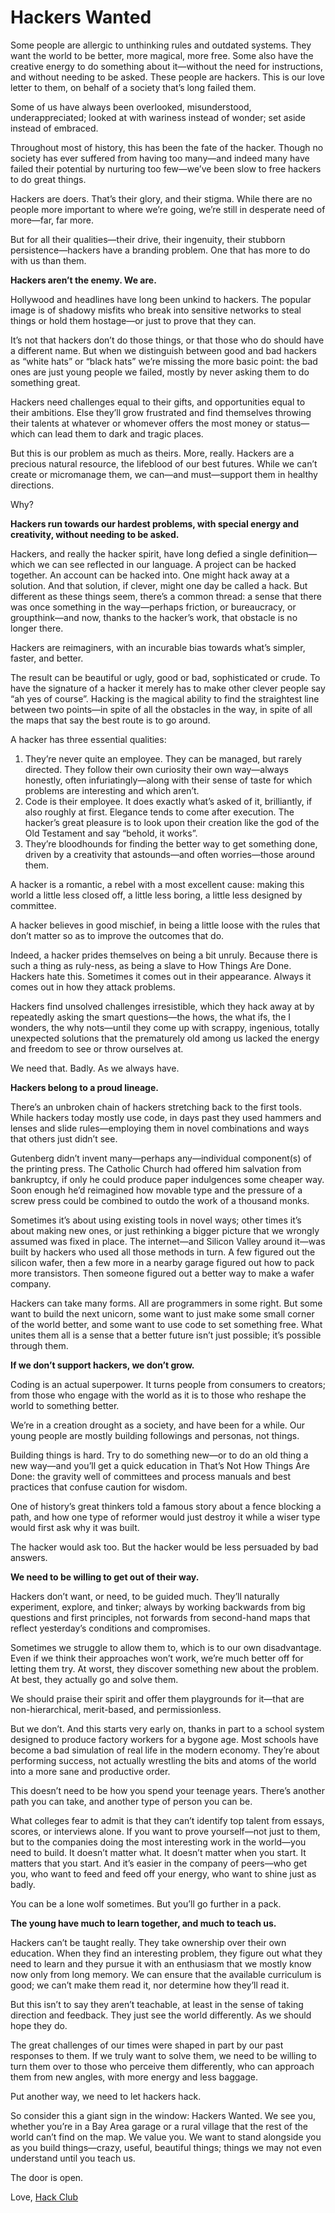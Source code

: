 # Hackers Wanted 

Some people are allergic to unthinking rules and outdated systems. They want the world to be better, more magical, more free. Some also have the creative energy to do something about it—without the need for instructions, and without needing to be asked. These people are hackers. This is our love letter to them, on behalf of a society that’s long failed them.


Some of us have always been overlooked, misunderstood, underappreciated; looked at with wariness instead of wonder; set aside instead of embraced. 

Throughout most of history, this has been the fate of the hacker. Though no society has ever suffered from having too many—and indeed many have failed their potential by nurturing too few—we’ve been slow to free hackers to do great things. 

Hackers are doers. That’s their glory, and their stigma. While there are no people more important to where we’re going, we’re still in desperate need of more—far, far more. 

But for all their qualities—their drive, their ingenuity, their stubborn persistence—hackers have a branding problem. One that has more to do with us than them.

**Hackers aren’t the enemy. We are.**

Hollywood and headlines have long been unkind to hackers. The popular image is of shadowy misfits who break into sensitive networks to steal things or hold them hostage—or just to prove that they can.


It’s not that hackers don’t do those things, or that those who do should have a different name. But when we distinguish between good and bad hackers as “white hats” or “black hats” we’re missing the more basic point: the bad ones are just young people we failed, mostly by never asking them to do something great. 


Hackers need challenges equal to their gifts, and opportunities equal to their ambitions. Else they’ll grow frustrated and find themselves throwing their talents at whatever or whomever offers the most money or status—which can lead them to dark and tragic places. 

But this is our problem as much as theirs. More, really. Hackers are a precious natural resource, the lifeblood of our best futures. While we can’t create or micromanage them, we can—and must—support them in healthy directions.

Why?

**Hackers run towards our hardest problems, with special energy and creativity, without needing to be asked.**

Hackers, and really the hacker spirit, have long defied a single definition—which we can see reflected in our language. A project can be hacked together. An account can be hacked into. One might hack away at a solution. And that solution, if clever, might one day be called a hack. But different as these things seem, there’s a common thread: a sense that there was once something in the way—perhaps friction, or bureaucracy, or groupthink—and now, thanks to the hacker’s work, that obstacle is no longer there. 

Hackers are reimaginers, with an incurable bias towards what’s simpler, faster, and better. 

The result can be beautiful or ugly, good or bad, sophisticated or crude. To have the signature of a hacker it merely has to make other clever people say “ah yes of course”. Hacking is the magical ability to find the straightest line between two points—in spite of all the obstacles in the way, in spite of all the maps that say the best route is to go around. 

A hacker has three essential qualities:
1. They’re never quite an employee. They can be managed, but rarely directed. They follow their own curiosity their own way—always honestly, often infuriatingly—along with their sense of taste for which problems are interesting and which aren’t. 
1. Code is their employee. It does exactly what’s asked of it, brilliantly, if also roughly at first. Elegance tends to come after execution. The hacker’s great pleasure is to look upon their creation like the god of the Old Testament and say “behold, it works”. 
1. They’re bloodhounds for finding the better way to get something done, driven by a creativity that astounds—and often worries—those around them. 

A hacker is a romantic, a rebel with a most excellent cause: making this world a little less closed off, a little less boring, a little less designed by committee. 

A hacker believes in good mischief, in being a little loose with the rules that don’t matter so as to improve the outcomes that do. 

Indeed, a hacker prides themselves on being a bit unruly. Because there is such a thing as ruly-ness, as being a slave to How Things Are Done. Hackers hate this. Sometimes it comes out in their appearance. Always it comes out in how they attack problems. 

Hackers find unsolved challenges irresistible, which they hack away at by repeatedly asking the smart questions—the hows, the what ifs, the I wonders, the why nots—until they come up with scrappy, ingenious, totally unexpected solutions that the prematurely old among us lacked the energy and freedom to see or throw ourselves at. 

We need that. Badly. As we always have. 

**Hackers belong to a proud lineage.**

There’s an unbroken chain of hackers stretching back to the first tools. While hackers today mostly use code, in days past they used hammers and lenses and slide rules—employing them in novel combinations and ways that others just didn’t see. 

Gutenberg didn’t invent many—perhaps any—individual component(s) of the printing press. The Catholic Church had offered him salvation from bankruptcy, if only he could produce paper indulgences some cheaper way. Soon enough he’d reimagined how movable type and the pressure of a screw press could be combined to outdo the work of a thousand monks. 


Sometimes it’s about using existing tools in novel ways; other times it’s about making new ones, or just rethinking a bigger picture that we wrongly assumed was fixed in place. The internet—and Silicon Valley around it—was built by hackers who used all those methods in turn. A few figured out the silicon wafer, then a few more in a nearby garage figured out how to pack more transistors. Then someone figured out a better way to make a wafer company. 

Hackers can take many forms. All are programmers in some right. But some want to build the next unicorn, some want to just make some small corner of the world better, and some want to use code to set something free. What unites them all is a sense that a better future isn’t just possible; it’s possible through them. 

**If we don’t support hackers, we don’t grow.**

Coding is an actual superpower. It turns people from consumers to creators; from those who engage with the world as it is to those who reshape the world to something better. 

We’re in a creation drought as a society, and have been for a while. Our young people are mostly building followings and personas, not things. 

Building things is hard. Try to do something new—or to do an old thing a new way—and you’ll get a quick education in That’s Not How Things Are Done: the gravity well of committees and process manuals and best practices that confuse caution for wisdom. 

One of history’s great thinkers told a famous story about a fence blocking a path, and how one type of reformer would just destroy it while a wiser type would first ask why it was built. 

The hacker would ask too. But the hacker would be less persuaded by bad answers. 

**We need to be willing to get out of their way.**

Hackers don’t want, or need, to be guided much. They’ll naturally experiment, explore, and tinker; always by working backwards from big questions and first principles, not forwards from second-hand maps that reflect yesterday’s conditions and compromises. 

Sometimes we struggle to allow them to, which is to our own disadvantage. Even if we think their approaches won’t work, we’re much better off for letting them try. At worst, they discover something new about the problem. At best, they actually go and solve them. 

We should praise their spirit and offer them playgrounds for it—that are non-hierarchical, merit-based, and permissionless. 

But we don’t. And this starts very early on, thanks in part to a school system designed to produce factory workers for a bygone age. Most schools have become a bad simulation of real life in the modern economy. They’re about performing success, not actually wrestling the bits and atoms of the world into a more sane and productive order. 

This doesn’t need to be how you spend your teenage years. There’s another path you can take, and another type of person you can be. 

What colleges fear to admit is that they can’t identify top talent from essays, scores, or interviews alone. If you want to prove yourself—not just to them, but to the companies doing the most interesting work in the world—you need to build. It doesn’t matter what. It doesn’t matter when you start. It matters that you start. And it’s easier in the company of peers—who get you, who want to feed and feed off your energy, who want to shine just as badly.

You can be a lone wolf sometimes. But you’ll go further in a pack. 

**The young have much to learn together, and much to teach us.**

Hackers can’t be taught really. They take ownership over their own education. When they find an interesting problem, they figure out what they need to learn and they pursue it with an enthusiasm that we mostly know now only from long memory. We can ensure that the available curriculum is good; we can’t make them read it, nor determine how they’ll read it. 

But this isn’t to say they aren’t teachable, at least in the sense of taking direction and feedback. They just see the world differently. As we should hope they do. 
     
The great challenges of our times were shaped in part by our past responses to them. If we truly want to solve them, we need to be willing to turn them over to those who perceive them differently, who can approach them from new angles, with more energy and less baggage. 

Put another way, we need to let hackers hack. 

So consider this a giant sign in the window: Hackers Wanted. We see you, whether you’re in a Bay Area garage or a rural village that the rest of the world can’t find on the map. We value you. We want to stand alongside you as you build things—crazy, useful, beautiful things; things we may not even understand until you teach us. 

The door is open. 

Love, 
[Hack Club](https://hackclub.com)
